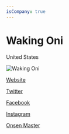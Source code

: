 ```yaml
---
isCompany: true
---
```


# Waking Oni

<Location>

United States

</Location>

![Waking Oni](https://images.squarespace-cdn.com/content/v1/58a321c4b3db2b3c6992e6e8/1585931952907-25OEMTMVD22RG6NXSILL/ke17ZwdGBToddI8pDm48kNvT88LknE-K9M4pGNO0Iqd7gQa3H78H3Y0txjaiv_0fDoOvxcdMmMKkDsyUqMSsMWxHk725yiiHCCLfrh8O1z5QPOohDIaIeljMHgDF5CVlOqpeNLcJ80NK65_fV7S1UbeDbaZv1s3QfpIA4TYnL5Qao8BosUKjCVjCf8TKewJIH3bqxw7fF48mhrq5Ulr0Hg/wallpaper-noks.png?format=500w)

<Website>

[Website](https://www.wakingoni.com)

[Twitter](https://twitter.com/WakingOni)

[Facebook](https://www.facebook.com/wakingoni)

[Instagram](https://instagram.com/WakingOni)

</Website>

<Games>

[Onsen Master](https://www.onsenmaster.com/)

</Games>
